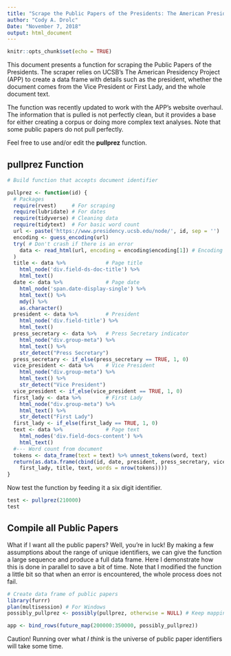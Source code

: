 ```yaml
---
title: "Scrape the Public Papers of the Presidents: The American Presidency Project"
author: "Cody A. Drolc"
Date: "November 7, 2018"
output: html_document
---
```


```r
knitr::opts_chunk$set(echo = TRUE)
```

This document presents a function for scraping the Public Papers of the Presidents. The scraper relies on UCSB's The American Presidency Project (APP) to create a data frame with details such as the president, whether the document comes from the Vice President or First Lady, and the whole document text. 

The function was recently updated to work with the APP's website overhaul. The information that is pulled is not perfectly clean, but it provides a base for either creating a corpus or doing more complex text analyses. Note that some public papers do not pull perfectly.

Feel free to use and/or edit the **pullprez** function. 

## pullprez Function

```r
# Build function that accepts document identifier

pullprez <- function(id) {
  # Packages
  require(rvest)     # For scraping
  require(lubridate) # For dates
  require(tidyverse) # Cleaning data
  require(tidytext)  # For basic word count
  url <- paste('https://www.presidency.ucsb.edu/node/', id, sep = '')
  encoding <- guess_encoding(url)
  try( # Don't crash if there is an error
    data <- read_html(url, encoding = encoding$encoding[1]) # Encoding with highest probability
  )
  title <- data %>%             # Page title
    html_node('div.field-ds-doc-title') %>%
    html_text()
  date <- data %>%              # Page date
    html_node('span.date-display-single') %>%
    html_text() %>%
    mdy() %>%
    as.character()
  president <- data %>%         # President
    html_node('div.field-title') %>%
    html_text() 
  press_secretary <- data %>%   # Press Secretary indicator
    html_node("div.group-meta") %>%
    html_text() %>%
    str_detect("Press Secretary")
  press_secretary <- if_else(press_secretary == TRUE, 1, 0)
  vice_president <- data %>%    # Vice President
    html_node("div.group-meta") %>%
    html_text() %>%
    str_detect("Vice President")
  vice_president <- if_else(vice_president == TRUE, 1, 0)
  first_lady <- data %>%        # First Lady
    html_node("div.group-meta") %>%
    html_text() %>%
    str_detect("First Lady")
  first_lady <- if_else(first_lady == TRUE, 1, 0)
  text <- data %>%              # Page text
    html_nodes('div.field-docs-content') %>%
    html_text() 
  #--- Word count from document
  tokens <- data_frame(text = text) %>% unnest_tokens(word, text)
  return(as.data.frame(cbind(id, date, president, press_secretary, vice_president, 
    first_lady, title, text, words = nrow(tokens))))
}
```

Now test the function by feeding it a six digit identifier. 

```r
test <- pullprez(210000)
test
```

## Compile all Public Papers

What if I want all the public papers? Well, you're in luck! By making a few assumptions about the range of unique identifiers, we can give the function a large sequence and produce a full data frame. Here I demonstrate how this is done in parallel to save a bit of time. Note that I modified the function a little bit so that when an error is encountered, the whole process does not fail.

```r
# Create data frame of public papers
library(furrr)
plan(multisession) # For Windows
possibly_pullprez <- possibly(pullprez, otherwise = NULL) # Keep mapping if error

app <- bind_rows(future_map(200000:350000, possibly_pullprez))
```

Caution! Running over what *I think* is the universe of public paper identifiers will take some time.
